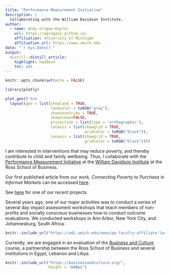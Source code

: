 ```yaml
---
title: "Performance Measurement Initiative"
description: |
  Collaborating with the William Davidson Institute.
author:
  - name: Andy Grogan-Kaylor 
    url: https://agrogan1.github.io/
    affiliation: University of Michigan
    affiliation_url: https://www.umich.edu
date: "`r Sys.Date()`"
output:
  distill::distill_article:
    highlight: haddock
    toc: yes
---
```


```r

knitr::opts_chunk$set(echo = FALSE)

```

```r

library(plotly)

plot_geo() %>%
  layout(geo = list(showland = TRUE,  
                    landcolor = toRGB("grey"),
                    showcountries = TRUE,
                    showocean=FALSE, 
                    projection = list(type = 'orthographic'),
                    lataxis = list(showgrid = TRUE,
                                   gridcolor = toRGB("black")),
                    lonaxis = list(showgrid = TRUE,
                                   gridcolor = toRGB("black")))) 

```


I am interested in interventions that may reduce poverty, and thereby contribute to child and family wellbeing.  Thus, I collaborate with the [Performance Measurement Initiative](http://wdi.umich.edu/initiatives/performance-measurement/) at the  [William Davidson Institute](http://wdi.umich.edu/) at the Ross School of Business. 

Our first published article from our work, *Connecting Poverty to Purchase in Informal Markets* can be accessed [here](http://doi.org/10.1002/sej.1173).

See [here](http://wdi.umich.edu/programs-projects/danone-ecosystem-fund-semilla-impact-assessment/) for one of our recent projects.
 
Several years ago, one of our major activities was to conduct a series of several day impact assessment workshops that teach members of non-profits and socially conscious businesses how to conduct outcome evaluations.  We conducted workshops in Ann Arbor, New York City, and Johannesburg, South Africa. 

<aside>
```r

knitr::include_url("https://wdi.umich.edu/news/qa-faculty-affiliate-looks-for-real-world-applications/")

```
</aside>

Currently, we are engaged in an evaluation of the [Business and Culture](https://businessandculture.org/about/) course, a partnership between the Ross School of Business and several institutions in Egypt, Lebanon and Libya.

```r

knitr::include_url("https://businessandculture.org/",
                   height = "600px")

```









